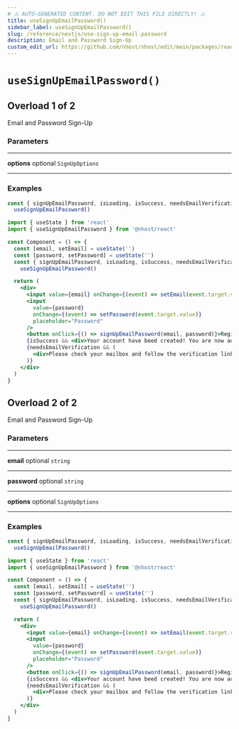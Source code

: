 ```yaml
---
# ⚠️ AUTO-GENERATED CONTENT. DO NOT EDIT THIS FILE DIRECTLY! ⚠️
title: useSignUpEmailPassword()
sidebar_label: useSignUpEmailPassword()
slug: /reference/nextjs/use-sign-up-email-password
description: Email and Password Sign-Up
custom_edit_url: https://github.com/nhost/nhost/edit/main/packages/react/src/hooks/registration.ts#L104
---
```


# `useSignUpEmailPassword()`

## Overload 1 of 2

Email and Password Sign-Up

### Parameters

---

**<span className="parameter-name">options</span>** <span className="optional-status">optional</span> `SignUpOptions`

---

### Examples

```js
const { signUpEmailPassword, isLoading, isSuccess, needsEmailVerification, isError, error } =
  useSignUpEmailPassword()
```

```jsx
import { useState } from 'react'
import { useSignUpEmailPassword } from '@nhost/react'

const Component = () => {
  const [email, setEmail] = useState('')
  const [password, setPassword] = useState('')
  const { signUpEmailPassword, isLoading, isSuccess, needsEmailVerification, isError, error } =
    useSignUpEmailPassword()

  return (
    <div>
      <input value={email} onChange={(event) => setEmail(event.target.value)} placeholder="Email" />
      <input
        value={password}
        onChange={(event) => setPassword(event.target.value)}
        placeholder="Password"
      />
      <button onClick={() => signUpEmailPassword(email, password)}>Register</button>
      {isSuccess && <div>Your account have beed created! You are now authenticated</div>}
      {needsEmailVerification && (
        <div>Please check your mailbox and follow the verification link to verify your email</div>
      )}
    </div>
  )
}
```

## Overload 2 of 2

Email and Password Sign-Up

### Parameters

---

**<span className="parameter-name">email</span>** <span className="optional-status">optional</span> `string`

---

**<span className="parameter-name">password</span>** <span className="optional-status">optional</span> `string`

---

**<span className="parameter-name">options</span>** <span className="optional-status">optional</span> `SignUpOptions`

---

### Examples

```js
const { signUpEmailPassword, isLoading, isSuccess, needsEmailVerification, isError, error } =
  useSignUpEmailPassword()
```

```jsx
import { useState } from 'react'
import { useSignUpEmailPassword } from '@nhost/react'

const Component = () => {
  const [email, setEmail] = useState('')
  const [password, setPassword] = useState('')
  const { signUpEmailPassword, isLoading, isSuccess, needsEmailVerification, isError, error } =
    useSignUpEmailPassword()

  return (
    <div>
      <input value={email} onChange={(event) => setEmail(event.target.value)} placeholder="Email" />
      <input
        value={password}
        onChange={(event) => setPassword(event.target.value)}
        placeholder="Password"
      />
      <button onClick={() => signUpEmailPassword(email, password)}>Register</button>
      {isSuccess && <div>Your account have beed created! You are now authenticated</div>}
      {needsEmailVerification && (
        <div>Please check your mailbox and follow the verification link to verify your email</div>
      )}
    </div>
  )
}
```

